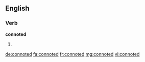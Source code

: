 ==English==

===Verb===
'''connoted'''

# {{past of|connote}}

[[de:connoted]]
[[fa:connoted]]
[[fr:connoted]]
[[mg:connoted]]
[[vi:connoted]]